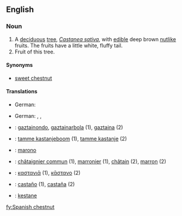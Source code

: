 ==English==
{{wikipedia}}

===Noun===
{{en-noun|sg=[[Spanish]] [[chestnut]]}}

# A [[deciduous]] [[tree]], ''[[Castanea sativa]]'', with [[edible]] deep brown [[nut]]like fruits. The fruits have a little white, fluffy tail.
# Fruit of this tree.

====Synonyms====
*[[sweet chestnut]]

====Translations====
{{trans-top|tree}}
* German: {{t-|de|Kastanienbaum|m}}
{{trans-mid}}
{{trans-bottom}}

{{trans-top|fruit}}
* German: {{t-|de|Kastanie|f}}, {{t-|de|Esskastanie|f}}, 
{{trans-mid}}
{{trans-bottom}}

{{checktrans-top}}
*{{ttbc|Basque}}: [[gaztainondo]], [[gaztainarbola]] (1), [[gaztaina]] (2)
*{{ttbc|Dutch}}: [[tamme kastanjeboom]] (1), [[tamme kastanje]] {{m}} (2)
*{{ttbc|Esperanto}}: [[marono]]
*{{ttbc|French}}: [[châtaignier commun]] {{m}} (1), [[marronier]] {{m}} (1), [[châtain]] {{m}} (2), [[marron]] {{m}} (2)
*{{ttbc|Greek}}: [[καστανιᾱ]] {{f}} (1), [[κᾱστανο]] {{n}} (2)
*{{ttbc|Spanish}}: [[castaño]] {{m}} (1), [[castaña]] {{f}} (2)
*{{ttbc|Turkish}}: [[kestane]]
{{checktrans-bottom}}

[[fy:Spanish chestnut]]